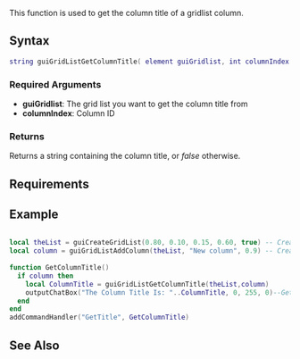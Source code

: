 {{client function}}
This function is used to get the column title of a gridlist column.

==Syntax==
<syntaxhighlight lang="lua">
string guiGridListGetColumnTitle( element guiGridlist, int columnIndex )
</syntaxhighlight>

===Required Arguments===
*'''guiGridlist''': The grid list you want to get the column title from
*'''columnIndex''': Column ID

===Returns===
Returns a string containing the column title, or ''false'' otherwise.

==Requirements==
{{Requirements|n/a|1.3.1-9.04949.0}}

==Example==
<section name="Client" class="client" show="true">
<syntaxhighlight lang="lua">

local theList = guiCreateGridList(0.80, 0.10, 0.15, 0.60, true) -- Create the grid list
local column = guiGridListAddColumn(theList, "New column", 0.9) -- Create a new column in the grid list
  
function GetColumnTitle()
  if column then 
    local ColumnTitle = guiGridListGetColumnTitle(theList,column) 
    outputChatBox("The Column Title Is: "..ColumnTitle, 0, 255, 0)--Get The column title in the chat
  end 
end
addCommandHandler("GetTitle", GetColumnTitle)
</syntaxhighlight>
</section>
==See Also==
{{GUI_functions}}